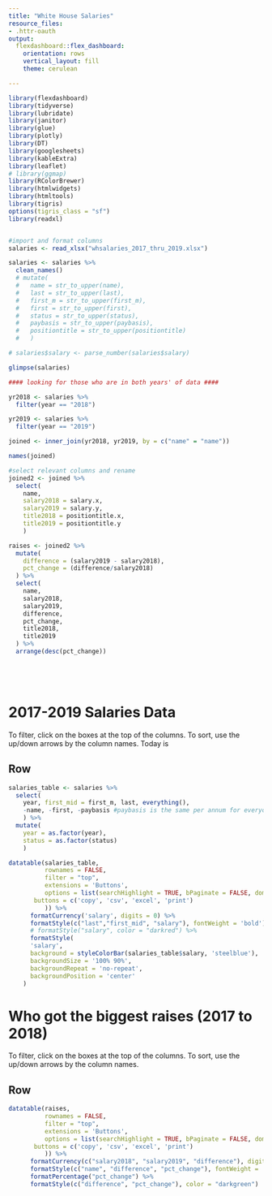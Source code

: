 ```yaml
---
title: "White House Salaries"
resource_files:
- .httr-oauth
output:
  flexdashboard::flex_dashboard:
    orientation: rows
    vertical_layout: fill
    theme: cerulean

---
```


```r

library(flexdashboard)
library(tidyverse)
library(lubridate)
library(janitor)
library(glue)
library(plotly)
library(DT)
library(googlesheets)
library(kableExtra)
library(leaflet)
# library(ggmap)
library(RColorBrewer)
library(htmlwidgets)
library(htmltools)
library(tigris)
options(tigris_class = "sf")
library(readxl)


#import and format columns
salaries <- read_xlsx("whsalaries_2017_thru_2019.xlsx")

salaries <- salaries %>% 
  clean_names()  
  # mutate(
  #   name = str_to_upper(name),
  #   last = str_to_upper(last),
  #   first_m = str_to_upper(first_m),
  #   first = str_to_upper(first),
  #   status = str_to_upper(status),
  #   paybasis = str_to_upper(paybasis),
  #   positiontitle = str_to_upper(positiontitle)
  #   )

# salaries$salary <- parse_number(salaries$salary)

glimpse(salaries)

#### looking for those who are in both years' of data ####

yr2018 <- salaries %>% 
  filter(year == "2018")

yr2019 <- salaries %>% 
  filter(year == "2019")

joined <- inner_join(yr2018, yr2019, by = c("name" = "name"))

names(joined)

#select relevant columns and rename
joined2 <- joined %>% 
  select(
    name,
    salary2018 = salary.x,
    salary2019 = salary.y,
    title2018 = positiontitle.x,
    title2019 = positiontitle.y
    )

raises <- joined2 %>% 
  mutate(
    difference = (salary2019 - salary2018),
    pct_change = (difference/salary2018)
  ) %>% 
  select(
    name,
    salary2018,
    salary2019,
    difference,
    pct_change,
    title2018,
    title2019
  ) %>% 
  arrange(desc(pct_change))






```





2017-2019 Salaries Data 
=====================================
To filter, click on the boxes at the top of the columns. To sort, use the up/down arrows by the column names. Today is 

Row {data-height=1000}
-----------------------------------------------------------------------

```r

salaries_table <- salaries %>% 
  select(
    year, first_mid = first_m, last, everything(),
    -name, -first, -paybasis #paybasis is the same per annum for everyone in the data
    ) %>% 
  mutate(
    year = as.factor(year),
    status = as.factor(status)
    )

datatable(salaries_table,
          rownames = FALSE,
          filter = "top",
          extensions = 'Buttons',
          options = list(searchHighlight = TRUE, bPaginate = FALSE, dom = 'Bfrtip',
       buttons = c('copy', 'csv', 'excel', 'print')
          )) %>%
      formatCurrency('salary', digits = 0) %>%
      formatStyle(c("last","first_mid", "salary"), fontWeight = 'bold') %>%
      # formatStyle("salary", color = "darkred") %>%
      formatStyle(
      'salary',
      background = styleColorBar(salaries_table$salary, 'steelblue'),
      backgroundSize = '100% 90%',
      backgroundRepeat = 'no-repeat',
      backgroundPosition = 'center'
    )


```


Who got the biggest raises (2017 to 2018)
=====================================
To filter, click on the boxes at the top of the columns. To sort, use the up/down arrows by the column names.

Row {data-height=1000}
-----------------------------------------------------------------------

```r

datatable(raises,
          rownames = FALSE,
          filter = "top",
          extensions = 'Buttons', 
          options = list(searchHighlight = TRUE, bPaginate = FALSE, dom = 'Bfrtip',
       buttons = c('copy', 'csv', 'excel', 'print')
          )) %>% 
      formatCurrency(c("salary2018", "salary2019", "difference"), digits = 0) %>% 
      formatStyle(c("name", "difference", "pct_change"), fontWeight = 'bold') %>% 
      formatPercentage("pct_change") %>% 
      formatStyle(c("difference", "pct_change"), color = "darkgreen") 



```

